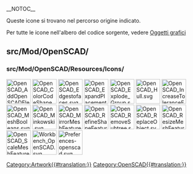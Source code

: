 __NOTOC__
<languages/>

Queste icone si trovano nel percorso origine indicato. 

Per tutte le icone nell'albero del codice sorgente, vedere [[Artwork/it|Oggetti grafici]]

== src/Mod/OpenSCAD/ ==

=== src/Mod/OpenSCAD/Resources/Icons/ ===

[[File:OpenSCAD_AddOpenSCADElement.svg|64px]]
[[File:OpenSCAD_ColorCodeShape.svg|64px]]
[[File:OpenSCAD_Edgestofaces.svg|64px]]
[[File:OpenSCAD_ExpandPlacements.svg|64px]]
[[File:OpenSCAD_Explode_Group.svg|64px]]
[[File:OpenSCAD_Hull.svg|64px]]
[[File:OpenSCAD_IncreaseToleranceFeature.svg|64px]]
[[File:OpenSCAD_MeshBooleans.svg|64px]]
[[File:OpenSCAD_Minkowski.svg|64px]]
[[File:OpenSCAD_MirrorMeshFeature.svg|64px]]
[[File:OpenSCAD_RefineShapeFeature.svg|64px]]
[[File:OpenSCAD_RemoveSubtree.svg|64px]]
[[File:OpenSCAD_ReplaceObject.svg|64px]]
[[File:OpenSCAD_ResizeMeshFeature.svg|64px]]
[[File:OpenSCAD_ScaleMeshFeature.svg|64px]]
[[File:Workbench_OpenSCAD.svg|64px]]
[[File:Preferences-openscad.svg|64px]]


[[Category:Artwork{{#translation:}}]]
<noinclude>[[Category:OpenSCAD{{#translation:}}]]</noinclude> <!-- we don't want this transcluded -->